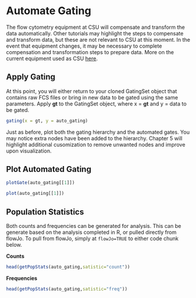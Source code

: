 # Automate Gating

The flow cytometry equipment at CSU will compensate and transform the data automatically. Other tutorials may highlight the steps to compensate and transform data, but these are not relevant to CSU at this moment. In the event that equipment changes, it may be necessary to complete compensation and transformation steps to prepare data. More on the current equipment used as CSU [here](https://www.umassmed.edu/facslab/instrument/core-cytek-aurora2/). 

## Apply Gating  

At this point, you will either return to your cloned GatingSet object that contains raw FCS files or bring in new data to be gated using the same parameters. Apply **gt** to the GatingSet object, where x = **gt** and y = data to be gated.   

```r
gating(x = gt, y = auto_gating)
```

Just as before, plot both the gating hierarchy and the automated gates. You may notice extra nodes have been added to the hierarchy. Chapter 5 will highlight additional cusomization to remove unwanted nodes and improve upon visualization.    

## Plot Automated Gating  

```r
plotGate(auto_gating[[1]])
```
```r
plot(auto_gating[[1]])
```

## Population Statistics  

Both counts and frequencies can be generated for analysis. This can be generate based on the analysis completed in R, or pulled directly from flowJo. To pull from flowJo, simply at `flowJo=TRUE` to either code chunk below.  

**Counts**  

```r
head(getPopStats(auto_gating,satistic="count"))
```

**Frequencies**  

```r
head(getPopStats(auto_gating,satistic="freq"))
```


